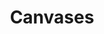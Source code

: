 ---
title: Canvases
description: Freeform pages
meta-title: Canvases - HASH
meta-description: Canvases are pages composed of blocks arranged in a freeform manner, positionable anywhere on the page
sidebar-title: Canvases
sidebar-icon: https://example.com/image.svg
---